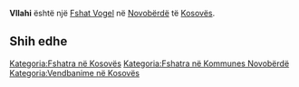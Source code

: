 {{Fshat në Kosovës
 | Emri                = Vllahi
| sqi_N_name = Vllahi
| sqi_N_FULL_NAME_RO = Vllahi
| sqi_N_FULL_NAME_ND_RO = Vllahi
| sqi_N_SORT_NAME_RG = VLLAHI
| sqi_N_FULL_NAME_RG = Vllahi
| sqi_N_FULL_NAME_ND_RG = Vllahi
| sqi_V_name = Vllahijë
| sqi_V_FULL_NAME_RO = Vllahijë
| sqi_V_FULL_NAME_ND_RO = Vllahije
| sqi_V_SORT_NAME_RG = VLLAHIJE
| sqi_V_FULL_NAME_RG = Vllahijë
| sqi_V_FULL_NAME_ND_RG = Vllahije
| srp_N_name = Vlahinje
| srp_N_FULL_NAME_RO = Vlahinje
| srp_N_FULL_NAME_ND_RO = Vlahinje
| srp_N_SORT_NAME_RG = VLAHINJE
| srp_N_FULL_NAME_RG = Vlahinje
| srp_N_FULL_NAME_ND_RG = Vlahinje
| srp_NS_name = Влахиње
| srp_NS_FULL_NAME_RO = Влахиње
| srp_NS_FULL_NAME_ND_RO = Влахиње
| srp_NS_SORT_NAME_RG = ВЛАХИЊЕ
| srp_NS_FULL_NAME_RG = Влахиње
| srp_NS_FULL_NAME_ND_RG = Влахиње
| std_V_name = Vlahinja
| std_V_FULL_NAME_RO = Vlahinja
| std_V_FULL_NAME_ND_RO = Vlahinja
| std_V_SORT_NAME_RG = VLAHINJA
| std_V_FULL_NAME_RG = Vlahinja
| std_V_FULL_NAME_ND_RG = Vlahinja

 | Emri (Rasa dhanore) = 
 | Figura              = 
 | Shteti              = Kosovo
 | Komuna              = Novobërdë
 | Kodi postar         = 
 | Sipërfaqja          = 

 | Popullsia           = 

 | Regj. i popullsisë  = 
 | Dend. e popullsisë  = 
 | Faqja zyrtare       = 
 <!--- Koordinatat ----> 
 | Gjerësia            = 42.968611
 | Gjatësia            = 20.873889
 | Lartësia            = 
}}
'''Vllahi''' është një [[Fshat Vogel]] në [[Novobërdë]] të [[Kosovës]].

<!-- == Gjeografia == -->
<!-- == Historia == -->
<!-- == Demografia == -->
== Shih edhe ==
{{Komuna Novobërdë}}
{{Kosovo-Administrata-Cung}}

[[Kategoria:Fshatra në Kosovës]]
[[Kategoria:Fshatra në Kommunes Novobërdë]]
[[Kategoria:Vendbanime në Kosovës]]